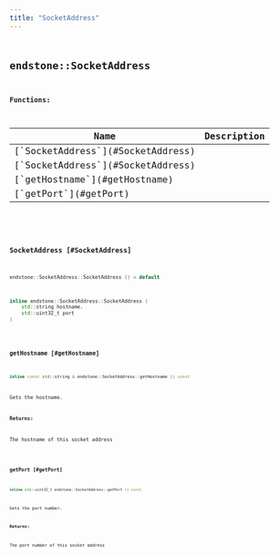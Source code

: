 ```yaml
---
title: "SocketAddress"
---
```


## <code className="doc-symbol doc-symbol-class"/> endstone::SocketAddress

















**Functions:**

<table>
<thead>
   <tr>
      <th>Name</th>
      <th>Description</th>
   </tr>
</thead>
<tbody>
<tr key="classendstone_1_1_socket_address_1a737ca1e9fbf491286e5c99d43eb4ac70">
    <td>[`SocketAddress`](#SocketAddress)</td>
    <td></td>
</tr>
<tr key="classendstone_1_1_socket_address_1a68d8ef8f335c853e7b56c3c90d648301">
    <td>[`SocketAddress`](#SocketAddress)</td>
    <td></td>
</tr>
<tr key="classendstone_1_1_socket_address_1ae29c126b04d9d5094323ae495c32f6dd">
    <td>[`getHostname`](#getHostname)</td>
    <td></td>
</tr>
<tr key="classendstone_1_1_socket_address_1aab52350c83757435fe655b07f9cb8496">
    <td>[`getPort`](#getPort)</td>
    <td></td>
</tr>
</tbody>
</table>

### <code className="doc-symbol doc-symbol-function"/> SocketAddress [#SocketAddress]



```cpp
endstone::SocketAddress::SocketAddress () = default
```

```cpp
inline endstone::SocketAddress::SocketAddress (
    std::string hostname,
    std::uint32_t port
) 
```
### <code className="doc-symbol doc-symbol-function"/> getHostname [#getHostname]

```cpp
inline const std::string & endstone::SocketAddress::getHostname () const
```


Gets the hostname.




**Returns:**

The hostname of this socket address 





        
### <code className="doc-symbol doc-symbol-function"/> getPort [#getPort]

```cpp
inline std::uint32_t endstone::SocketAddress::getPort () const
```


Gets the port number.




**Returns:**

The port number of this socket address 





        